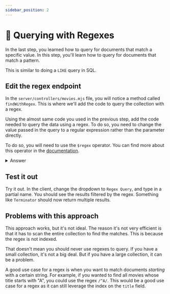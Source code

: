 ```yaml
---
sidebar_position: 2
---
```

# 🦸 Querying with Regexes

In the last step, you learned how to query for documents that match a specific value. In this step, you'll learn how to query for documents that match a pattern.

This is similar to doing a `LIKE` query in SQL.

## Edit the regex endpoint

In the `server/controllers/movies.mjs` file, you will notice a method called `findWithRegex`. This is where we'll add the code to query the collection with a regex.

Using the almost same code you used in the previous step, add the code needed to query the data using a regex. To do so, you need to change the value passed in the query to a regular expression rather than the parameter directly.

To do so, you will need to use the `$regex` operator. You can find more about this operator in the [documentation](https://www.mongodb.com/docs/manual/reference/operator/query/regex/).

<details>
<summary>Answer</summary>
<div>

```js
  async findWithRegex(searchTerm) {
    const movies = await collection
      .find({ title: {$regex: new RegExp(searchTerm, "i")} }, {
        title: 1,
        year: 1,
        "imdb.rating": 1,
        fullplot: 1,
        poster: 1,
        released: 1,
        genres: 1
      })
      .limit(20)
      .toArray();
    return movies;
  }
```
</div>
</details>

## Test it out

Try it out. In the client, change the dropdown to `Regex Query`, and type in a partial name. You should see the results filtered by the regex. Something like `Terminator` should now return multiple results.

## Problems with this approach

This approach works, but it's not ideal. The reason it's not very efficient is that it has to scan the entire collection to find the matches. This is because the regex is not indexed.

That doesn't mean you should never use regexes to query. If you have a small collection, it's not a big deal. But if you have a large collection, it can be a problem.

A good use case for a regex is when you want to match documents _starting_ with a certain string. For example, if you wanted to find all movies whose title starts with "A", you could use the regex `/^A/`. This would be a good use case for a regex as it can still leverage the index on the `title` field.
